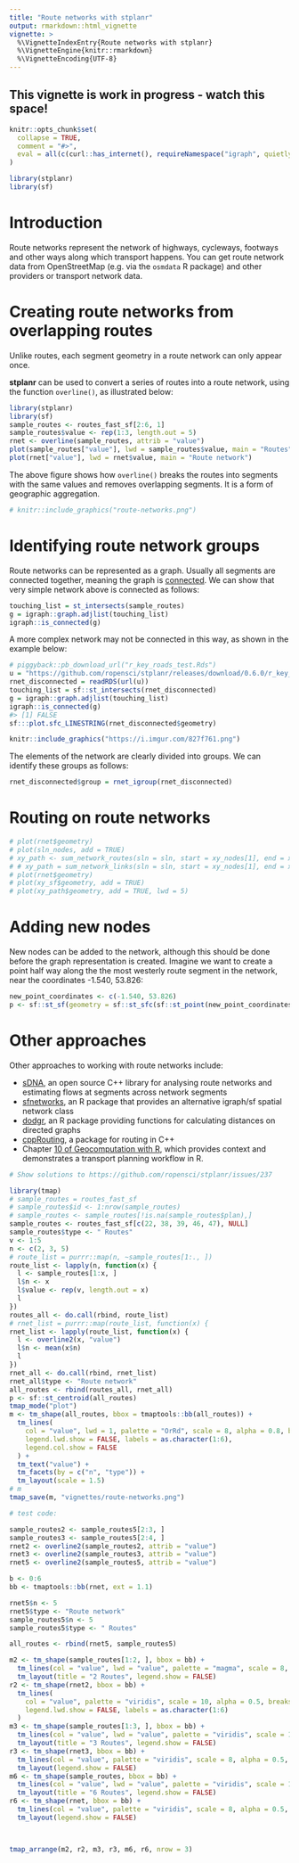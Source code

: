 ```yaml
---
title: "Route networks with stplanr"
output: rmarkdown::html_vignette
vignette: >
  %\VignetteIndexEntry{Route networks with stplanr}
  %\VignetteEngine{knitr::rmarkdown}
  %\VignetteEncoding{UTF-8}
---
```


## This vignette is work in progress - watch this space!

```r
knitr::opts_chunk$set(
  collapse = TRUE,
  comment = "#>",
  eval = all(c(curl::has_internet(), requireNamespace("igraph", quietly = TRUE))) 
)
```

```r
library(stplanr)
library(sf)
```

# Introduction

Route networks represent the network of highways, cycleways, footways and other ways along which transport happens.
You can get route network data from OpenStreetMap (e.g. via the `osmdata` R package) and other providers or transport network data.


# Creating route networks from overlapping routes

Unlike routes, each segment geometry in a route network can only appear once.

**stplanr** can be used to convert a series of routes into a route network, using the function `overline()`, as illustrated below:

```r
library(stplanr)
library(sf)
sample_routes <- routes_fast_sf[2:6, 1]
sample_routes$value <- rep(1:3, length.out = 5)
rnet <- overline(sample_routes, attrib = "value")
plot(sample_routes["value"], lwd = sample_routes$value, main = "Routes")
plot(rnet["value"], lwd = rnet$value, main = "Route network")
```

The above figure shows how `overline()` breaks the routes into segments with the same values and removes overlapping segments.
It is a form of geographic aggregation.

<!-- The figure below shows in more detail how the function works with 2, 3 and then 6 lines (see the vignette's source code to reproduce the plot): -->

```r
# knitr::include_graphics("route-networks.png")
```

# Identifying route network groups

Route networks can be represented as a graph.
Usually all segments are connected together, meaning the graph is [connected](https://en.wikipedia.org/wiki/Connectivity_(graph_theory)#Connected_graph).
We can show that very simple network above is connected as follows:

```r
touching_list = st_intersects(sample_routes)
g = igraph::graph.adjlist(touching_list)
igraph::is_connected(g)
```

A more complex network may not be connected in this way, as shown in the example below:

```r
# piggyback::pb_download_url("r_key_roads_test.Rds")
u = "https://github.com/ropensci/stplanr/releases/download/0.6.0/r_key_roads_test.Rds"
rnet_disconnected = readRDS(url(u))
touching_list = sf::st_intersects(rnet_disconnected)
g = igraph::graph.adjlist(touching_list)
igraph::is_connected(g)
#> [1] FALSE
sf:::plot.sfc_LINESTRING(rnet_disconnected$geometry)
```

```r
knitr::include_graphics("https://i.imgur.com/827f761.png")
```

The elements of the network are clearly divided into groups.
We can identify these groups as follows:

```r
rnet_disconnected$group = rnet_igroup(rnet_disconnected)
```

# Routing on route networks


```r
# plot(rnet$geometry)
# plot(sln_nodes, add = TRUE)
# xy_path <- sum_network_routes(sln = sln, start = xy_nodes[1], end = xy_nodes[2], sumvars = "length")
# # xy_path = sum_network_links(sln = sln, start = xy_nodes[1], end = xy_nodes[2])
# plot(rnet$geometry)
# plot(xy_sf$geometry, add = TRUE)
# plot(xy_path$geometry, add = TRUE, lwd = 5)
```

# Adding new nodes

New nodes can be added to the network, although this should be done before the graph representation is created.
Imagine we want to create a point half way along the the most westerly route segment in the network, near the coordinates -1.540, 53.826:

```r
new_point_coordinates <- c(-1.540, 53.826)
p <- sf::st_sf(geometry = sf::st_sfc(sf::st_point(new_point_coordinates)), crs = 4326)
```

# Other approaches

Other approaches to working with route networks include:

- [sDNA](https://github.com/fiftysevendegreesofrad/sdna_open), an open source C++ library for analysing route networks and estimating flows at segments across network segments
- [sfnetworks](https://github.com/luukvdmeer/sfnetworks), an R package that provides an alternative igraph/sf spatial network class
- [dodgr](https://github.com/ATFutures/dodgr), an R package providing functions for calculating distances on directed graphs
- [cppRouting](https://cran.r-project.org/package=cppRouting), a package for routing in C++
- Chapter [10 of Geocomputation with R](https://geocompr.robinlovelace.net/transport.html), which provides context and demonstrates a transport planning workflow in R.

```r
# Show solutions to https://github.com/ropensci/stplanr/issues/237

library(tmap)
# sample_routes = routes_fast_sf
# sample_routes$id <- 1:nrow(sample_routes)
# sample_routes <- sample_routes[!is.na(sample_routes$plan),]
sample_routes <- routes_fast_sf[c(22, 38, 39, 46, 47), NULL]
sample_routes$type <- " Routes"
v <- 1:5
n <- c(2, 3, 5)
# route_list = purrr::map(n, ~sample_routes[1:., ])
route_list <- lapply(n, function(x) {
  l <- sample_routes[1:x, ]
  l$n <- x
  l$value <- rep(v, length.out = x)
  l
})
routes_all <- do.call(rbind, route_list)
# rnet_list = purrr::map(route_list, function(x) {
rnet_list <- lapply(route_list, function(x) {
  l <- overline2(x, "value")
  l$n <- mean(x$n)
  l
})
rnet_all <- do.call(rbind, rnet_list)
rnet_all$type <- "Route network"
all_routes <- rbind(routes_all, rnet_all)
p <- sf::st_centroid(all_routes)
tmap_mode("plot")
m <- tm_shape(all_routes, bbox = tmaptools::bb(all_routes)) +
  tm_lines(
    col = "value", lwd = 1, palette = "OrRd", scale = 8, alpha = 0.8, breaks = 0:6,
    legend.lwd.show = FALSE, labels = as.character(1:6),
    legend.col.show = FALSE
  ) +
  tm_text("value") +
  tm_facets(by = c("n", "type")) +
  tm_layout(scale = 1.5)
# m
tmap_save(m, "vignettes/route-networks.png")
```

```r
# test code:

sample_routes2 <- sample_routes5[2:3, ]
sample_routes3 <- sample_routes5[2:4, ]
rnet2 <- overline2(sample_routes2, attrib = "value")
rnet3 <- overline2(sample_routes3, attrib = "value")
rnet5 <- overline2(sample_routes5, attrib = "value")

b <- 0:6
bb <- tmaptools::bb(rnet, ext = 1.1)

rnet5$n <- 5
rnet5$type <- "Route network"
sample_routes5$n <- 5
sample_routes5$type <- " Routes"

all_routes <- rbind(rnet5, sample_routes5)

m2 <- tm_shape(sample_routes[1:2, ], bbox = bb) +
  tm_lines(col = "value", lwd = "value", palette = "magma", scale = 8, alpha = 0.5, breaks = b) +
  tm_layout(title = "2 Routes", legend.show = FALSE)
r2 <- tm_shape(rnet2, bbox = bb) +
  tm_lines(
    col = "value", palette = "viridis", scale = 10, alpha = 0.5, breaks = b,
    legend.lwd.show = FALSE, labels = as.character(1:6)
  )
m3 <- tm_shape(sample_routes[1:3, ], bbox = bb) +
  tm_lines(col = "value", lwd = "value", palette = "viridis", scale = 15, alpha = 0.5, breaks = b) +
  tm_layout(title = "3 Routes", legend.show = FALSE)
r3 <- tm_shape(rnet3, bbox = bb) +
  tm_lines(col = "value", palette = "viridis", scale = 8, alpha = 0.5, breaks = b) +
  tm_layout(legend.show = FALSE)
m6 <- tm_shape(sample_routes, bbox = bb) +
  tm_lines(col = "value", lwd = "value", palette = "viridis", scale = 10, alpha = 0.5, breaks = b) +
  tm_layout(title = "6 Routes", legend.show = FALSE)
r6 <- tm_shape(rnet, bbox = bb) +
  tm_lines(col = "value", palette = "viridis", scale = 8, alpha = 0.5, breaks = b) +
  tm_layout(legend.show = FALSE)



tmap_arrange(m2, r2, m3, r3, m6, r6, nrow = 3)
```

